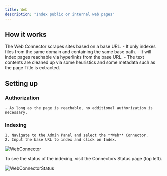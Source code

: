 ```yaml
---
title: Web
description: "Index public or internal web pages"
---
```


## How it works
The Web Connector scrapes sites based on a base URL.
    - It only indexes files from the same domain and containing the same base path.
    - It will index pages reachable via hyperlinks from the base URL.
    - The text contents are cleaned up via some heuristics and some metadata such as the page Title is extracted.

## Setting up
### Authorization
    - As long as the page is reachable, no additional authorization is necessary.

### Indexing
    1. Navigate to the Admin Panel and select the **Web** Connector.
    2. Input the base URL to index and click on Index.

![WebConnector](/assets/images/connectors/web/WebConnector.png)

To see the status of the indexing, visit the Connectors Status page (top left).

![WebConnectorStatus](/assets/images/connectors/web/WebConnectorStatus.png)
